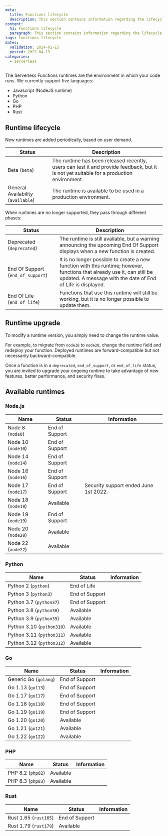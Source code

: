 ```yaml
---
meta:
  title: Functions lifecycle
  description: This section contains information regarding the lifecycle of Serverless Functions.
content:
  h1: Functions lifecycle
  paragraph: This section contains information regarding the lifecycle of Serverless Functions.
tags: functions lifecycle
dates:
  validation: 2024-01-15
  posted: 2022-04-13
categories:
  - serverless
---
```


The Serverless Functions runtimes are the environment in which your code runs.
We currently support five languages:
* Javascript (NodeJS runtime)
* Python
* Go
* PHP
* Rust

## Runtime lifecycle

New runtimes are added periodically, based on user demand.

| Status                             | Description                                                                                                                        |
|------------------------------------|------------------------------------------------------------------------------------------------------------------------------------|
| Beta (`beta`)                      | The runtime has been released recently, users can test it and provide feedback, but it is not yet suitable for a production environment. |
| General Availability (`available`) | The runtime is available to be used in a production environment.                                                                   |

When runtimes are no longer supported, they pass through different phases:

| Status                            | Description                                                                                                                                                                            |
|-----------------------------------|----------------------------------------------------------------------------------------------------------------------------------------------------------------------------------------|
| Deprecated (`deprecated`)         | The runtime is still available, but a warning announcing the upcoming End Of Support displays when a new function is created.                                                          |
| End Of Support (`end_of_support`) | It is no longer possible to create a new function with this runtime; however, functions that already use it, can still be updated. A message with the date of End of Life is displayed. |
| End Of Life (`end_of_life`)       | Functions that use this runtime will still be working, but it is no longer possible to update them.                                                                                      |

## Runtime upgrade

To modify a runtime version, you simply need to change the runtime value.

For example, to migrate from `node18` to `node20`, change the runtime field and redeploy your function. Deployed runtimes are forward-compatible but not necessarily backward-compatible.

Once a function is in a `deprecated`, `end_of_support`, or `end_of_life` status,  you are invited to upgrade your ongoing runtime to take advantage of new features, better performance, and security fixes.

## Available runtimes

### Node.js

| Name                 | Status         | Information                             |
|----------------------|----------------|-----------------------------------------|
| Node 8 (`node8`)     | End of Support | |
| Node 10 (`node10`)   | End of Support | |
| Node 14 (`node14`)   | End of Support | |
| Node 16 (`node16`)   | End of Support | |
| Node 17 (`node17`)   | End of Support | Security support ended June 1st 2022. |
| Node 18 (`node18`)   | Available      | |
| Node 19 (`node19`)   | End of Support | |
| Node 20 (`node20`)   | Available      | |
| Node 22 (`node22`)   | Available      | |

### Python
| Name                      | Status         | Information  |
|---------------------------|----------------|--------------|
| Python 2 (`python`)       | End of Life    | |
| Python 3 (`python3`)      | End of Support | |
| Python 3.7 (`python37`)   | End of Support | |
| Python 3.8 (`python38`)   | Available      | |
| Python 3.9 (`python39`)   | Available      | |
| Python 3.10 (`python310`) | Available      | |
| Python 3.11 (`python311`) | Available      | |
| Python 3.12 (`python312`) | Available      | |

### Go
| Name                  | Status         | Information  |
|-----------------------|----------------|--------------|
| Generic Go (`golang`) | End of Support | |
| Go 1.13 (`go113`)     | End of Support | |
| Go 1.17 (`go117`)     | End of Support | |
| Go 1.18 (`go118`)     | End of Support | |
| Go 1.19 (`go119`)     | End of Support | |
| Go 1.20 (`go120`)     | Available      | |
| Go 1.21 (`go121`)     | Available      | |
| Go 1.22 (`go122`)     | Available      | |

### PHP
| Name                  | Status         | Information  |
|-----------------------|----------------|--------------|
| PHP 8.2 (`php82`)     | Available      | |
| PHP 8.3 (`php83`)     | Available      | |

### Rust
| Name                  | Status         | Information  |
|-----------------------|----------------|--------------|
| Rust 1.65 (`rust165`) | End of Support | |
| Rust 1.79 (`rust179`) | Available      | |
